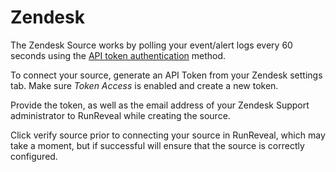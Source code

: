 # Zendesk

The Zendesk Source works by polling your event/alert logs every 60 seconds using the [API token authentication](https://support.zendesk.com/hc/en-us/articles/4408831452954-How-can-I-authenticate-API-requests) method.

To connect your source, generate an API Token from your Zendesk  settings tab. Make sure *Token Access* is enabled and create a new token.

Provide the token, as well as the email address of your Zendesk Support administrator to RunReveal while creating the source.

Click verify source prior to connecting your source in RunReveal, which may take a moment, but if successful will ensure that the source is correctly configured.


